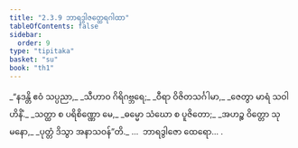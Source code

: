 ```yaml
---
title: "2.3.9 ဘာရဒွါဇတ္ထေရဂါထာ"
tableOfContents: false
sidebar:
  order: 9
type: "tipitaka"
basket: "su"
book: "th1"
---
```



<DynamicBreadcrumb />

<Division number="177" book="th1" e="ch" v="19" p="255">

<Paragraph number="362" type="verses" book="th1">
_“နဒန္တိ ဧဝံ သပ္ပညာ,_  
_သီဟာဝ ဂိရိဂဗ္ဘရေ;_  
_ဝီရာ ဝိဇိတသင်္ဂါမာ,_  
_ဇေတွာ မာရံ သဝါဟိနိံ._  

</Paragraph>

</Division>
<Division number="178" book="th1" e="ch" v="19" p="255">

<Paragraph number="363" type="verses" book="th1">
_သတ္ထာ စ ပရိစိဏ္ဏော မေ,_  
_ဓမ္မော သံဃော စ ပူဇိတော;_  
_အဟဉ္စ ဝိတ္တော သုမနော,_  
_ပုတ္တံ ဒိသွာ အနာသဝန်”တိ._  


</Paragraph>
</Division>

<Paragraph number="364" type="center" book="th1">
…  ဘာရဒွါဇော ထေရော… .
</Paragraph>